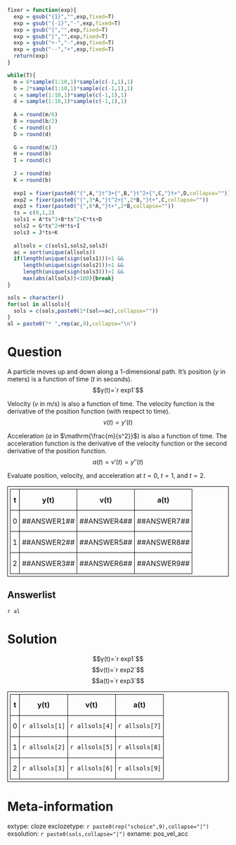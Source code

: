 ```r
fixer = function(exp){
  exp = gsub("{1}","",exp,fixed=T)
  exp = gsub("{-1}","-",exp,fixed=T)
  exp = gsub("{","",exp,fixed=T)
  exp = gsub("}","",exp,fixed=T)
  exp = gsub("+-","-",exp,fixed=T)
  exp = gsub("--","+",exp,fixed=T)
  return(exp)
}

while(T){
  m = 6*sample(1:10,1)*sample(c(-1,1),1)
  b = 2*sample(1:10,1)*sample(c(-1,1),1)
  c = sample(1:10,1)*sample(c(-1,1),1)
  d = sample(1:10,1)*sample(c(-1,1),1)
  
  A = round(m/6)
  B = round(b/2)
  C = round(c)
  D = round(d)
  
  G = round(m/2)
  H = round(b)
  I = round(c)
  
  J = round(m)
  K = round(b)
  
  exp1 = fixer(paste0("{",A,"}t^3+{",B,"}t^2+{",C,"}t+",D,collapse=""))
  exp2 = fixer(paste0("{",3*A,"}t^2+{",2*B,"}t+",C,collapse=""))
  exp3 = fixer(paste0("{",6*A,"}t+",2*B,collapse=""))
  ts = c(0,1,2)
  sols1 = A*ts^3+B*ts^2+C*ts+D
  sols2 = G*ts^2+H*ts+I
  sols3 = J*ts+K
  
  allsols = c(sols1,sols2,sols3)
  ac = sort(unique(allsols))
  if(length(unique(sign(sols1)))>1 && 
     length(unique(sign(sols2)))>1 && 
     length(unique(sign(sols3)))>1 &&
     max(abs(allsols))<100){break}
}

sols = character()
for(sol in allsols){
  sols = c(sols,paste0(1*(sol==ac),collapse=""))
}
al = paste0("* ",rep(ac,9),collapse="\n")

```

Question
========

A particle moves up and down along a 1-dimensional path. It's position ($y$ in meters) is a function of time ($t$ in seconds).
$$y(t)=`r exp1`$$

Velocity ($v$ in m/s) is also a function of time. The velocity function is the derivative of the position function (with respect to time).
$$v(t) = y'(t)$$

Acceleration ($a$ in $\mathrm{\frac{m}{s^2}}$) is also a function of time. The acceleration function is the derivative of the velocity function or the second derivative of the position function.
$$a(t)=v'(t)=y''(t)$$

Evaluate position, velocity, and acceleration at $t=0$, $t=1$, and $t=2$.

<style>
select.question_input {
width: 5em;
}
tr {height: 3em;}

table, th, td {
  border:1px solid black;
  padding:5px;
}
</style>


<table>
<tr>
    <th>t</th>
    <th>y(t)</th>
    <th>v(t)</th>
    <th>a(t)</th>
</tr>
<tr>
  <td>0</td>
  <td>##ANSWER1##</td>
  <td>##ANSWER4##</td>
  <td>##ANSWER7##</td>
</tr>
<tr>
  <td>1</td>
  <td>##ANSWER2##</td>
  <td>##ANSWER5##</td>
  <td>##ANSWER8##</td>
</tr>
<tr>
  <td>2</td>
  <td>##ANSWER3##</td>
  <td>##ANSWER6##</td>
  <td>##ANSWER9##</td>
</tr>
</table>


Answerlist
--------

`r al`


Solution
========


$$y(t)=`r exp1`$$
$$v(t)=`r exp2`$$
$$a(t)=`r exp3`$$

<style>
select.question_input {
width: 5em;
}
tr {height: 3em;}

table, th, td {
  border:1px solid black;
  padding:5px;
}
</style>

<table>
<tr>
    <th>t</th>
    <th>y(t)</th>
    <th>v(t)</th>
    <th>a(t)</th>
</tr>
<tr>
  <td>0</td>
  <td>`r allsols[1]`</td>
  <td>`r allsols[4]`</td>
  <td>`r allsols[7]`</td>
</tr>
<tr>
  <td>1</td>
  <td>`r allsols[2]`</td>
  <td>`r allsols[5]`</td>
  <td>`r allsols[8]`</td>
</tr>
<tr>
  <td>2</td>
  <td>`r allsols[3]`</td>
  <td>`r allsols[6]`</td>
  <td>`r allsols[9]`</td>
</tr>
</table>



Meta-information
============
extype: cloze
exclozetype: `r paste0(rep("schoice",9),collapse="|")`
exsolution: `r paste0(sols,collapse="|")`
exname: pos_vel_acc